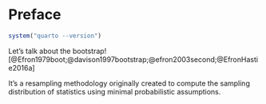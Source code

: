 # Preface {.unnumbered}

```R
system("quarto --version")
```


Let's talk about the bootstrap! [@Efron1979boot;@davison1997bootstrap;@efron2003second;@EfronHastie2016a] 

It's a resampling methodology originally created to compute the sampling distribution of statistics using minimal probabilistic assumptions.

